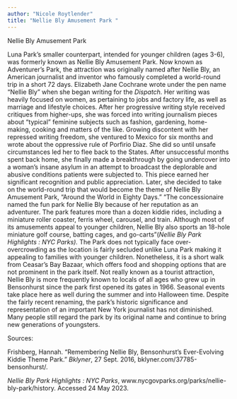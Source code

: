 ```yaml
---
author: "Nicole Roytlender"
title: "Nellie Bly Amusement Park "
---
```


Nellie Bly Amusement Park 

Luna Park's smaller counterpart, intended for younger children (ages 3-6), was formerly known as Nellie Bly Amusement Park. Now known as Adventurer's Park, the attraction was originally named after Nellie Bly, an American journalist and inventor who famously completed a world-round trip in a short 72 days. Elizabeth Jane Cochrane wrote under the pen name “Nellie Bly” when she began writing for the *Dispatch.* Her writing was heavily focused on women, as pertaining to jobs and factory life, as well as marriage and lifestyle choices. After her progressive writing style received critiques from higher-ups, she was forced into writing journalism pieces about “typical” feminine subjects such as fashion, gardening, home-making, cooking and matters of the like. Growing discontent with her repressed writing freedom, she ventured to Mexico for six months and wrote about the oppressive rule of Porfirio Diaz. She did so until unsafe circumstances led her to flee back to the States. After unsuccessful months spent back home, she finally made a breakthrough by going undercover into a woman's insane asylum in an attempt to broadcast the deplorable and abusive conditions patients were subjected to. This piece earned her significant recognition and public appreciation. Later, she decided to take on the world-round trip that would become the theme of Nellie Bly Amusement Park, “Around the World in Eighty Days.” “The concessionaire named the fun park for Nellie Bly because of her reputation as an adventurer. The park features more than a dozen kiddie rides, including a miniature roller coaster, ferris wheel, carousel, and train. Although most of its amusements appeal to younger children, Nellie Bly also sports an 18-hole miniature golf course, batting cages, and go-carts”(*Nellie Bly Park Highlights : NYC Parks).* The Park does not typically face over-overcrowding as the location is fairly secluded unlike Luna Park making it appealing to families with younger children. Nonetheless, it is a short walk from Ceasar's Bay Bazaar, which offers food and shopping options that are not prominent in the park itself. Not really known as a tourist attraction, Nellie Bly is more frequently known to locals of all ages who grew up in Bensonhurst since the park first opened its gates in 1966. Seasonal events take place here as well during the summer and into Halloween time. Despite the fairly recent renaming, the park's historic significance and representation of an important New York journalist has not diminished. Many people still regard the park by its original name and continue to bring new generations of youngsters. 

Sources: 

Frishberg, Hannah. “Remembering Nellie Bly, Bensonhurst’s Ever-Evolving Kiddie Theme Park.” *Bklyner*, 27 Sept. 2016, bklyner.com/37785-bensonhurst/.

*Nellie Bly Park Highlights : NYC Parks*, www.nycgovparks.org/parks/nellie-bly-park/history. Accessed 24 May 2023.